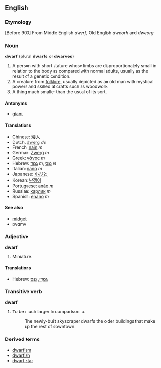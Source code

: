 ==English==
===Etymology===
[Before 900] From Middle English ''dwerf'', Old English ''dweorh'' and ''dweorg''

===Noun===
'''dwarf''' (plural '''dwarfs''' or '''dwarves''')

#A person with short stature whose limbs are disproportionately small in relation to the body as compared with normal adults, usually as the result of a genetic condition.
#A creature from [[folklore]], usually depicted as an old man with mystical powers and skilled at crafts such as woodwork.  
#A thing much smaller than the usual of its sort.

====Antonyms====
*[[giant]]

====Translations====
*Chinese: [[矮人]]
*Dutch: [[dwerg]] ''de''
*French: [[nain]] ''m''
*German: [[Zwerg]] ''m''
*Greek: [[νάνος]] ''m''
*Hebrew: [[גמד|גַמָּד]] ''m'', [[ננס|נַנָּס]] ''m''
*Italian: [[nano]] ''m''
*Japanese: [[小びと]]
*Korean: [[난쟁이]]
*Portuguese: [[anão]] ''m''
*Russian: [[карлик]] ''m''
*Spanish: [[enano]] ''m''

====See also====
*[[midget]]
*[[pygmy]]

===Adjective===
'''dwarf'''

#Miniature.

====Translations====
*Hebrew: [[גמדי|גַמָּדִי]], [[ננס|נַנָּס]]

===Transitive verb===
'''dwarf'''

#To be much larger in comparison to.
#:The newly-built skyscraper dwarfs the older buildings that make up the rest of downtown.

===Derived terms===
*[[dwarfism]]
*[[dwarfish]]
*[[dwarf star]]